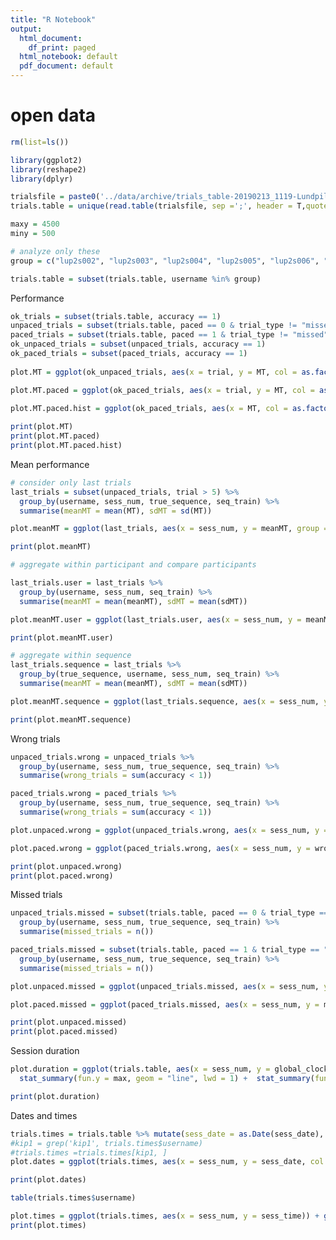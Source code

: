 ```yaml
---
title: "R Notebook"
output:
  html_document:
    df_print: paged
  html_notebook: default
  pdf_document: default
---
```


# open data
```r
rm(list=ls())

library(ggplot2)
library(reshape2)
library(dplyr)

trialsfile = paste0('../data/archive/trials_table-20190213_1119-Lundpilot2db.csv')
trials.table = unique(read.table(trialsfile, sep =';', header = T,quote = "")[-1])

maxy = 4500 
miny = 500 

# analyze only these
group = c("lup2s002", "lup2s003", "lup2s004", "lup2s005", "lup2s006", "lup2s007")

trials.table = subset(trials.table, username %in% group)

```


Performance
```r

ok_trials = subset(trials.table, accuracy == 1)
unpaced_trials = subset(trials.table, paced == 0 & trial_type != "missed")
paced_trials = subset(trials.table, paced == 1 & trial_type != "missed")
ok_unpaced_trials = subset(unpaced_trials, accuracy == 1)
ok_paced_trials = subset(paced_trials, accuracy == 1)
                      
plot.MT = ggplot(ok_unpaced_trials, aes(x = trial, y = MT, col = as.factor(seq_train), group = true_sequence)) + geom_line(lwd=1) + geom_point() + ylim(miny, maxy) + facet_grid( username ~ sess_num) + theme(legend.position="bottom") + theme_bw()

plot.MT.paced = ggplot(ok_paced_trials, aes(x = trial, y = MT, col = as.factor(seq_train), group = true_sequence)) + geom_line(lwd=1) + geom_point() + ylim(miny, maxy) + facet_grid( username ~ sess_num) + theme(legend.position="none") + theme_bw()

plot.MT.paced.hist = ggplot(ok_paced_trials, aes(x = MT, col = as.factor(seq_train), group = true_sequence)) + geom_histogram(bins = 50) + facet_grid(  username ~ . ) + theme(legend.position="none") + theme_bw()
 
print(plot.MT)
print(plot.MT.paced)
print(plot.MT.paced.hist)

```



Mean performance
```r

# consider only last trials 
last_trials = subset(unpaced_trials, trial > 5) %>% 
  group_by(username, sess_num, true_sequence, seq_train) %>% 
  summarise(meanMT = mean(MT), sdMT = sd(MT))

plot.meanMT = ggplot(last_trials, aes(x = sess_num, y = meanMT, group = true_sequence, col = as.factor(seq_train))) + geom_line(lwd=1) + geom_point() + facet_grid( seq_train ~ username ) + theme(legend.position="bottom") + theme_bw()

print(plot.meanMT)

# aggregate within participant and compare participants

last_trials.user = last_trials %>% 
  group_by(username, sess_num, seq_train) %>% 
  summarise(meanMT = mean(meanMT), sdMT = mean(sdMT))

plot.meanMT.user = ggplot(last_trials.user, aes(x = sess_num, y = meanMT, col = username, lty = as.factor(seq_train), shape = as.factor(seq_train))) + geom_line(lwd=1) + geom_point(size = 3) + facet_grid( .~ seq_train) + theme_bw()

print(plot.meanMT.user)

# aggregate within sequence 
last_trials.sequence = last_trials %>% 
  group_by(true_sequence, username, sess_num, seq_train) %>% 
  summarise(meanMT = mean(meanMT), sdMT = mean(sdMT))

plot.meanMT.sequence = ggplot(last_trials.sequence, aes(x = sess_num, y = meanMT, group = username, lty = as.factor(seq_train), col = username)) + geom_line(lwd=1) + geom_point(size = 3) + facet_grid( seq_train ~ true_sequence ) + theme_bw() + theme(legend.position="bottom") 

print(plot.meanMT.sequence)


```

Wrong trials 

```r

unpaced_trials.wrong = unpaced_trials %>% 
  group_by(username, sess_num, true_sequence, seq_train) %>% 
  summarise(wrong_trials = sum(accuracy < 1))

paced_trials.wrong = paced_trials %>% 
  group_by(username, sess_num, true_sequence, seq_train) %>% 
  summarise(wrong_trials = sum(accuracy < 1))

plot.unpaced.wrong = ggplot(unpaced_trials.wrong, aes(x = sess_num, y = wrong_trials, col = true_sequence, group = true_sequence, lty = as.factor(seq_train))) + geom_line(lwd=1) + geom_point() + facet_grid( username ~ .) + theme(legend.position="none") + theme_bw()

plot.paced.wrong = ggplot(paced_trials.wrong, aes(x = sess_num, y = wrong_trials, col = true_sequence, group = true_sequence, lty = as.factor(seq_train))) + geom_line(lwd=1) + geom_point() + facet_grid( username ~ .) + theme(legend.position="none") + theme_bw()

print(plot.unpaced.wrong)
print(plot.paced.wrong)

```


Missed trials 

```r

unpaced_trials.missed = subset(trials.table, paced == 0 & trial_type == "missed") %>% 
  group_by(username, sess_num, true_sequence, seq_train) %>% 
  summarise(missed_trials = n())

paced_trials.missed = subset(trials.table, paced == 1 & trial_type == "missed") %>% 
  group_by(username, sess_num, true_sequence, seq_train) %>% 
  summarise(missed_trials = n())

plot.unpaced.missed = ggplot(unpaced_trials.missed, aes(x = sess_num, y = missed_trials, col = true_sequence, group = true_sequence, lty = as.factor(seq_train))) + geom_line(lwd=1) + geom_point() + facet_grid( username ~ .) + theme(legend.position="none")

plot.paced.missed = ggplot(paced_trials.missed, aes(x = sess_num, y = missed_trials, col = true_sequence, group = true_sequence, lty = as.factor(seq_train))) + geom_line(lwd=1) + geom_point() + facet_grid( username ~ .) + theme(legend.position="none")

print(plot.unpaced.missed)
print(plot.paced.missed)

```


Session duration
```r
plot.duration = ggplot(trials.table, aes(x = sess_num, y = global_clock/60, col = username, group = username)) + 
  stat_summary(fun.y = max, geom = "line", lwd = 1) +  stat_summary(fun.y = max, geom = "point") + ylab("Session duration")

print(plot.duration)

```


Dates and times
```r

trials.times = trials.table %>% mutate(sess_date = as.Date(sess_date), sess_time = as.POSIXct(sess_time, format="%H:%M:%S")) %>% group_by(username, sess_num, sess_date, sess_time, sess_type) %>% sample_n(1) 
#kip1 = grep('kip1', trials.times$username)
#trials.times =trials.times[kip1, ]
plot.dates = ggplot(trials.times, aes(x = sess_num, y = sess_date, col = username, group = username)) + geom_line() + geom_point() + xlab("Session number") + ylab("Session date") + scale_y_date()

print(plot.dates)

table(trials.times$username)

plot.times = ggplot(trials.times, aes(x = sess_num, y = sess_time)) + geom_line() + geom_point() + xlab("Session number") + ylab("Session time") + facet_grid( . ~ username)
print(plot.times)

```


